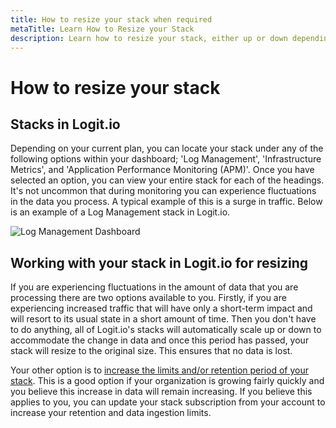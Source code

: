 ```yaml
---
title: How to resize your stack when required
metaTitle: Learn How to Resize your Stack
description: Learn how to resize your stack, either up or down depending on the amount of data and traffic you are experiencing
---
```


# How to resize your stack

## Stacks in Logit.io

Depending on your current plan, you can locate your stack under any of the following 
options within your dashboard; 'Log Management', 'Infrastructure Metrics', and 
'Application Performance Monitoring (APM)'. Once you have selected an option, you can 
view your entire stack for each of the headings. It's not uncommon that during monitoring 
you can experience fluctuations in the data you process. A typical example of this is a 
surge in traffic. Below is an example of a Log Management stack in Logit.io.

![Log Management Dashboard](@/images/help/subscription-usage/log-management.png)

## Working with your stack in Logit.io for resizing

If you are experiencing fluctuations in the amount of data that you are processing 
there are two options available to you. Firstly, if you are experiencing increased 
traffic that will have only a short-term impact and will resort to its usual state 
in a short amount of time. Then you don't have to do anything, all of Logit.io's 
stacks will automatically scale up or down to accommodate the change in data and 
once this period has passed, your stack will resize to the original size. 
This ensures that no data is lost.

Your other option is 
to [increase the limits and/or retention period of your stack](/account-administration/subscriptions-management-usage/accounts/plan-resizing-options). 
This is a good option if your organization is growing fairly quickly and you 
believe this increase in data will remain increasing. If you believe this 
applies to you, you can update your stack subscription from your account 
to increase your retention and data ingestion limits.